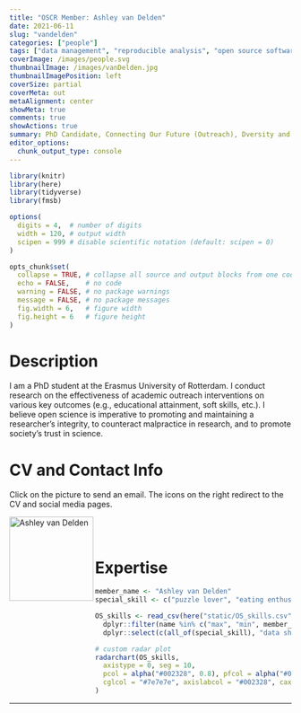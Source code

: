 ```yaml
---
title: "OSCR Member: Ashley van Delden"
date: 2021-06-11
slug: "vandelden"
categories: ["people"]
tags: ["data management", "reproducible analysis", "open source software", "school-essb"] # top 3 categories + unique + school
coverImage: /images/people.svg
thumbnailImage: /images/vanDelden.jpg
thumbnailImagePosition: left
coverSize: partial
coverMeta: out
metaAlignment: center
showMeta: true
comments: true
showActions: true
summary: PhD Candidate, Connecting Our Future (Outreach), Dversity and Inclusion, ESSB
editor_options: 
  chunk_output_type: console
---
```


```r

library(knitr)
library(here)
library(tidyverse)
library(fmsb)

options(
  digits = 4,  # number of digits
  width = 120, # output width
  scipen = 999 # disable scientific notation (default: scipen = 0)
)

opts_chunk$set(
  collapse = TRUE, # collapse all source and output blocks from one code chunk into a single block
  echo = FALSE,    # no code
  warning = FALSE, # no package warnings
  message = FALSE, # no package messages
  fig.width = 6,   # figure width
  fig.height = 6   # figure height
)

```

# Description

I am a PhD student at the Erasmus University of Rotterdam. I conduct research on the effectiveness of academic outreach interventions on various key outcomes (e.g., educational attainment, soft skills, etc.). I believe open science is imperative to promoting and maintaining a researcher's integrity, to counteract malpractice in research, and to promote society's trust in science.

# CV and Contact Info

Click on the picture to send an email. The icons on the right redirect to the CV and social media pages.

<!-- EMAIL -->
<p>
  <a href="mailto:a.s.j.vandelden@eur.nl">
  <img border="0" alt="Ashley van Delden" src="/images/vanDelden.jpg" width="150" height="150" align="left">
  </a>
</p>

<!-- CV -->
<p align="center">
  <a href=" https://www.linkedin.com/in/ashley-van-delden-722320aa/" class="fa fa-file fa-2x" style="color:#00B969;">
  </a>
</p>

<!-- RESEARCHGATE -->
<p align="center">
  <a href="https://www.researchgate.net/profile/Ashley-Van-Delden" class="ai ai-researchgate fa-2x" style="color:#000000;">
  </a>
</p>

<BR><BR>

# Expertise

```r

member_name <- "Ashley van Delden"
special_skill <- c("puzzle lover", "eating enthusiast")

OS_skills <- read_csv(here("static/OS_skills.csv")) %>%
  dplyr::filter(name %in% c("max", "min", member_name)) %>%
  dplyr::select(c(all_of(special_skill), "data sharing", "reproducible analysis", "preregistration", "open source software", "open access", "data management"))

# custom radar plot
radarchart(OS_skills,
  axistype = 0, seg = 10,
  pcol = alpha("#002328", 0.8), pfcol = alpha("#00B969", 0.6), plwd = 4, centerzero = TRUE, # polygon
  cglcol = "#7e7e7e", axislabcol = "#002328", caxislabels = seq(0, 10, 2), cglwd = 0.8 # grid
)

```

***


